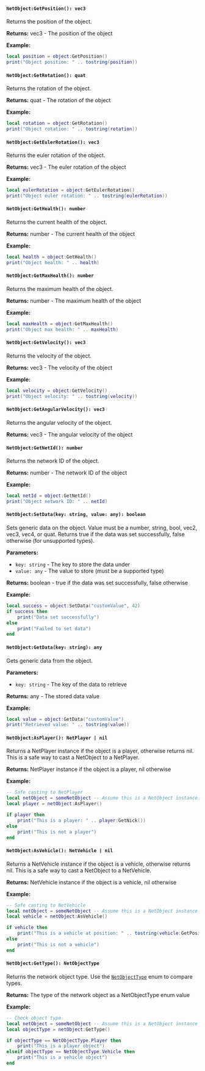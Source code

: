 #### `NetObject:GetPosition(): vec3`

Returns the position of the object.

**Returns:** vec3 - The position of the object

**Example:**
```lua
local position = object:GetPosition()
print("Object position: " .. tostring(position))
```

#### `NetObject:GetRotation(): quat`

Returns the rotation of the object.

**Returns:** quat - The rotation of the object

**Example:**
```lua
local rotation = object:GetRotation()
print("Object rotation: " .. tostring(rotation))
```

#### `NetObject:GetEulerRotation(): vec3`

Returns the euler rotation of the object.

**Returns:** vec3 - The euler rotation of the object

**Example:**
```lua
local eulerRotation = object:GetEulerRotation()
print("Object euler rotation: " .. tostring(eulerRotation))
```

#### `NetObject:GetHealth(): number`

Returns the current health of the object.

**Returns:** number - The current health of the object

**Example:**
```lua
local health = object:GetHealth()
print("Object health: " .. health)
```

#### `NetObject:GetMaxHealth(): number`

Returns the maximum health of the object.

**Returns:** number - The maximum health of the object

**Example:**
```lua
local maxHealth = object:GetMaxHealth()
print("Object max health: " .. maxHealth)
```

#### `NetObject:GetVelocity(): vec3`

Returns the velocity of the object.

**Returns:** vec3 - The velocity of the object

**Example:**
```lua
local velocity = object:GetVelocity()
print("Object velocity: " .. tostring(velocity))
```

#### `NetObject:GetAngularVelocity(): vec3`

Returns the angular velocity of the object.

**Returns:** vec3 - The angular velocity of the object

#### `NetObject:GetNetId(): number`

Returns the network ID of the object.

**Returns:** number - The network ID of the object

**Example:**
```lua
local netId = object:GetNetId()
print("Object network ID: " .. netId)
```

#### `NetObject:SetData(key: string, value: any): boolean`

Sets generic data on the object. Value must be a number, string, bool, vec2, vec3, vec4, or quat. Returns true if the data was set successfully, false otherwise (for unsupported types).

**Parameters:**
- `key: string` - The key to store the data under
- `value: any` - The value to store (must be a supported type)

**Returns:** boolean - true if the data was set successfully, false otherwise

**Example:**
```lua
local success = object:SetData("customValue", 42)
if success then
    print("Data set successfully")
else
    print("Failed to set data")
end
```

#### `NetObject:GetData(key: string): any`

Gets generic data from the object.

**Parameters:**
- `key: string` - The key of the data to retrieve

**Returns:** any - The stored data value

**Example:**
```lua
local value = object:GetData("customValue")
print("Retrieved value: " .. tostring(value))
```

#### `NetObject:AsPlayer(): NetPlayer | nil`

Returns a NetPlayer instance if the object is a player, otherwise returns nil. This is a safe way to cast a NetObject to a NetPlayer.

**Returns:** NetPlayer instance if the object is a player, nil otherwise

**Example:**
```lua
-- Safe casting to NetPlayer
local netObject = someNetObject -- Assume this is a NetObject instance
local player = netObject:AsPlayer()

if player then
    print("This is a player: " .. player:GetNick())
else
    print("This is not a player")
end
```

#### `NetObject:AsVehicle(): NetVehicle | nil`

Returns a NetVehicle instance if the object is a vehicle, otherwise returns nil. This is a safe way to cast a NetObject to a NetVehicle.

**Returns:** NetVehicle instance if the object is a vehicle, nil otherwise

**Example:**
```lua
-- Safe casting to NetVehicle
local netObject = someNetObject -- Assume this is a NetObject instance
local vehicle = netObject:AsVehicle()

if vehicle then
    print("This is a vehicle at position: " .. tostring(vehicle:GetPosition()))
else
    print("This is not a vehicle")
end
```

#### `NetObject:GetType(): NetObjectType`

Returns the network object type. Use the [`NetObjectType`](/shared-api/netobjecttype) enum to compare types.

**Returns:** The type of the network object as a NetObjectType enum value

**Example:**
```lua
-- Check object type
local netObject = someNetObject -- Assume this is a NetObject instance
local objectType = netObject:GetType()

if objectType == NetObjectType.Player then
    print("This is a player object")
elseif objectType == NetObjectType.Vehicle then
    print("This is a vehicle object")
end
```